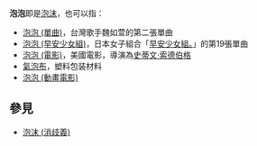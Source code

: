 '''泡泡'''即是[[泡沫|泡沫]]，也可以指：
*[[泡泡_(單曲)|泡泡 (單曲)]]，台灣歌手魏如萱的第二張單曲
*[[泡泡_(早安少女組)|泡泡 (早安少女組)]]，日本女子組合「[[早安少女組。|早安少女組。]]」的第19張單曲
*[[泡泡_(電影)|泡泡 (電影)]]，美國電影，導演為[[史蒂文·索德伯格|史蒂文·索德伯格]]
*[[氣泡布|氣泡布]]，塑料包装材料
*[[泡泡_(動畫電影)|泡泡 (動畫電影)]]

==參見==
*[[泡沫_(消歧義)|泡沫 (消歧義)]]

{{disambig|Cat=二字消歧义|P}}
